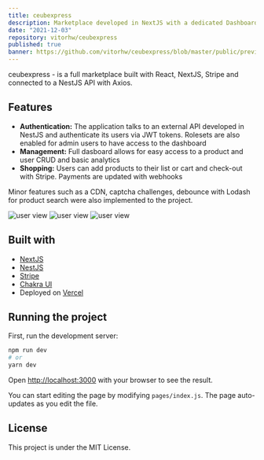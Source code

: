 ```yaml
---
title: ceubexpress
description: Marketplace developed in NextJS with a dedicated Dashboard for store management. This was a Software Engineering class project at University Center of Brasilia.
date: "2021-12-03"
repository: vitorhw/ceubexpress
published: true
banner: https://github.com/vitorhw/ceubexpress/blob/master/public/preview.png?raw=true
---
```


ceubexpress - is a full marketplace built with React, NextJS, Stripe and connected to a NestJS API with Axios.

## Features

- **Authentication:** The application talks to an external API developed in NestJS and authenticate its users via JWT tokens. Rolesets are also enabled for admin users to have access to the dashboard
- **Management:** Full dasboard allows for easy access to a product and user CRUD and basic analytics
- **Shopping:** Users can add products to their list or cart and check-out with Stripe. Payments are updated with webhooks

Minor features such as a CDN, captcha challenges, debounce with Lodash for product search were also implemented to the project.

![user view](https://github.com/vitorhw/nextjs-portfolio/blob/main/public/projects/ceubexpress/screenshot1.png?raw=true)
![user view](https://github.com/vitorhw/nextjs-portfolio/blob/main/public/projects/ceubexpress/screenshot2.png?raw=true)
![user view](https://github.com/vitorhw/nextjs-portfolio/blob/main/public/projects/ceubexpress/screenshot3.png?raw=true)

## Built with

- [NextJS](https://nextjs.org/)
- [NestJS](https://nestjs.com/)
- [Stripe](https://stripe.com/)
- [Chakra UI](https://chakra-ui.com/)
- Deployed on [Vercel](https://vercel.com/)

## Running the project

First, run the development server:

```bash
npm run dev
# or
yarn dev
```

Open [http://localhost:3000](http://localhost:3000) with your browser to see the result.

You can start editing the page by modifying `pages/index.js`. The page auto-updates as you edit the file.

## License

This project is under the MIT License.
